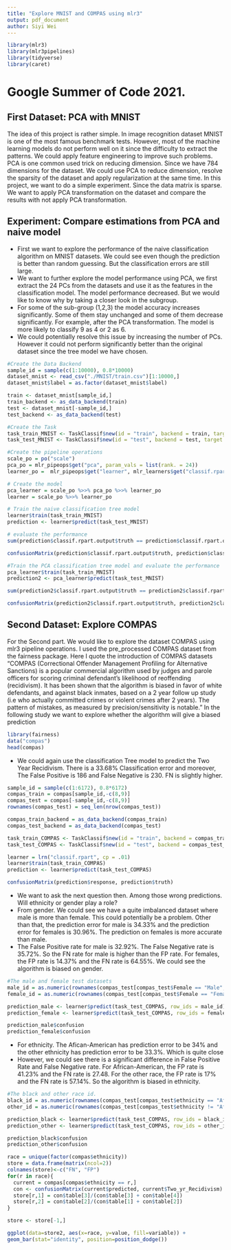 ```yaml
---
title: "Explore MNIST and COMPAS using mlr3"
output: pdf_document
author: Siyi Wei
---
```


```r
library(mlr3)
library(mlr3pipelines)
library(tidyverse)
library(caret)
```

# Google Summer of Code 2021.

## First Dataset: PCA with MNIST
The idea of this project is rather simple. In image recognition dataset MNIST is one of the most famous benchmark tests. However, most of the machine learning models do not perform well on it since the difficulty to extract the patterns. We could apply feature engineering to improve such problems. PCA is one common used trick on reducing dimension. Since we have 784 dimensions for the dataset. We could use PCA to reduce dimension, resolve the sparsity of the dataset and apply regularization at the same time.
In this project, we want to do a simple experiment. Since the data matrix is sparse. We want to apply PCA transformation on the dataset and compare the results with not apply PCA transformation.


## Experiment: Compare estimations from PCA and naive model
* First we want to explore the performance of the naive classification algorithm on MNIST datasets. We could see even though the prediction is better than random guessing. But the classification errors are still large.
* We want to further explore the model performance using PCA, we first extract the 24 PCs from the datasets and use it as the features in the classification model. The model performance decreased. But we would like to know why by taking a closer look in the subgroup.
* For some of the sub-group (1,2,3) the model accuracy increases significantly. Some of them stay unchanged and some of them decrease significantly. For example, after the PCA transformation. The model is more likely to classify 9 as 4 or 2 as 6.
* We could potentially resolve this issue by increasing the number of PCs. However it could not perform significantly better than the original dataset since the tree model we have chosen.

```r
#Create the Data Backend
sample_id = sample(c(1:10000), 0.8*10000)
dataset_mnist <- read_csv("./MNIST/train.csv")[1:10000,]
dataset_mnist$label = as.factor(dataset_mnist$label)

train <- dataset_mnist[sample_id,]
train_backend <- as_data_backend(train)
test <- dataset_mnist[-sample_id,]
test_backend <- as_data_backend(test)

#Create the Task
task_train_MNIST <- TaskClassif$new(id = "train", backend = train, target = "label")
task_test_MNIST <- TaskClassif$new(id = "test", backend = test, target = "label")

#Create the pipeline operations
scale_po = po("scale")
pca_po = mlr_pipeops$get("pca", param_vals = list(rank. = 24))
learner_po =  mlr_pipeops$get("learner", mlr_learners$get("classif.rpart"))

# Create the model
pca_learner = scale_po %>>% pca_po %>>% learner_po
learner = scale_po %>>% learner_po
```


```r
# Train the naive classification tree model
learner$train(task_train_MNIST)
prediction <- learner$predict(task_test_MNIST)

# evaluate the performance
sum(prediction$classif.rpart.output$truth == prediction$classif.rpart.output$response)/2000

confusionMatrix(prediction$classif.rpart.output$truth, prediction$classif.rpart.output$response)$table
```


```r
#Train the PCA classification tree model and evaluate the performance
pca_learner$train(task_train_MNIST)
prediction2 <- pca_learner$predict(task_test_MNIST)

sum(prediction2$classif.rpart.output$truth == prediction2$classif.rpart.output$response)/2000

confusionMatrix(prediction2$classif.rpart.output$truth, prediction2$classif.rpart.output$response)$table
```

## Second Dataset: Explore COMPAS

For the Second part. We would like to explore the dataset COMPAS using mlr3 pipeline operations. I used the pre_processed COMPAS dataset from the fairness package.
Here I quote the introduction of COMPAS datasets "COMPAS (Correctional Offender Management Profiling for Alternative Sanctions) is a popular commercial algorithm used by judges and parole officers for scoring criminal defendant’s likelihood of reoffending (recidivism). It has been shown that the algorithm is biased in favor of white defendants, and against black inmates, based on a 2 year follow up study (i.e who actually committed crimes or violent crimes after 2 years). The pattern of mistakes, as measured by precision/sensitivity is notable."
In the following study we want to explore whether the algorithm will give a biased prediction

```r
library(fairness)
data("compas")
head(compas)
```

* We could again use the classification Tree model to predict the Two Year Recidivism. There is a 33.68% Classification error and moreover, The False Positive is 186 and False Negative is 230. FN is slightly higher.
```r
sample_id = sample(c(1:6172), 0.8*6172)
compas_train = compas[sample_id,-c(8,9)]
compas_test = compas[-sample_id,-c(8,9)]
rownames(compas_test) = seq_len(nrow(compas_test))

compas_train_backend = as_data_backend(compas_train)
compas_test_backend = as_data_backend(compas_test)

task_train_COMPAS <- TaskClassif$new(id = "train", backend = compas_train_backend, target = "Two_yr_Recidivism")
task_test_COMPAS <- TaskClassif$new(id = "test", backend = compas_test_backend, target = "Two_yr_Recidivism")

learner = lrn("classif.rpart", cp = .01)
learner$train(task_train_COMPAS)
prediction <- learner$predict(task_test_COMPAS)

confusionMatrix(prediction$response, prediction$truth)
```
* We want to ask the next question then. Among those wrong predictions. Will ethnicity or gender play a role?
* From gender. We could see we have a quite imbalanced dataset where male is more than female. This could potentially be a problem. Other than that, the prediction error for male is 34.33% and the prediction error for females is 30.96%. The prediction on females is more accurate than male.
* The False Positive rate for male is 32.92%. The False Negative rate is 35.72%. So the FN rate for male is higher than the FP rate. For females, the FP rate is 14.37% and the FN rate is 64.55%. We could see the algorithm is biased on gender. 
```r
#The male and female test datasets
male_id = as.numeric(rownames(compas_test[compas_test$Female == "Male",]))
female_id = as.numeric(rownames(compas_test[compas_test$Female == "Female",]))

prediction_male <- learner$predict(task_test_COMPAS, row_ids = male_id)
prediction_female <- learner$predict(task_test_COMPAS, row_ids = female_id)

prediction_male$confusion
prediction_female$confusion
```

* For ethnicity. The Afican-American has prediction error to be 34% and the other ethnicity has prediction error to be 33.3%. Which is quite close
* However, we could see there is a significant difference in False Positive Rate and False Negative rate. For African-American, the FP rate is 41.23% and the FN rate is 27.48. For the other race, the FP rate is 17% and the FN rate is 57.14%. So the algorithm is biased in ethnicity.
```r
#The black and other race id.
black_id = as.numeric(rownames(compas_test[compas_test$ethnicity == "African_American",]))
other_id = as.numeric(rownames(compas_test[compas_test$ethnicity != "African_American",]))

prediction_black <- learner$predict(task_test_COMPAS, row_ids = black_id)
prediction_other <- learner$predict(task_test_COMPAS, row_ids = other_id)

prediction_black$confusion
prediction_other$confusion
```

```r
race = unique(factor(compas$ethnicity))
store = data.frame(matrix(ncol=2))
colnames(store)<-c("FN", "FP")
for(r in race){
  current = compas[compas$ethnicity == r,]
  con <- confusionMatrix(current$predicted, current$Two_yr_Recidivism)
  store[r,1] = con$table[3]/(con$table[3] + con$table[4])
  store[r,2] = con$table[2]/(con$table[1] + con$table[2])
}

store <- store[-1,]

ggplot(data=store2, aes(x=race, y=value, fill=variable)) +
geom_bar(stat="identity", position=position_dodge())
```

